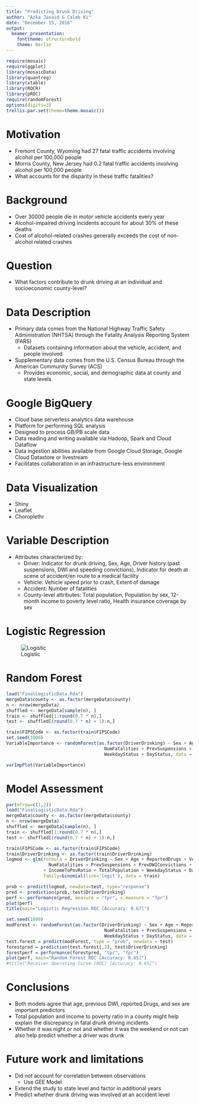 ```yaml
---
title: "Predicting Drunk Driving"
author: "Azka Javaid & Caleb Ki"
date: "December 15, 2016"
output:
  beamer_presentation:
    fonttheme: structurebold
    theme: Berlin
---
```


```r
require(mosaic)
require(ggplot)
library(mosaicData)
library(quantreg)
library(xtable)
library(ROCR)
library(pROC)
require(randomForest)
options(digits=3)
trellis.par.set(theme=theme.mosaic())
```

# Motivation
- Fremont County, Wyoming had 27 fatal traffic accidents involving alcohol per 100,000 people 
- Morris County, New Jersey had 0.2 fatal traffic accidents involving alcohol per 100,000 people
- What accounts for the disparity in these traffic fatalities?

# Background 
- Over 30000 people die in motor vehicle accidents every year 
- Alcohol-impaired driving incidents account for about 30% of these deaths
- Cost of alcohol-related crashes generally exceeds the cost of non-alcohol related crashes

# Question 
- What factors contribute to drunk driving at an individual and socioeconomic county-level?

# Data Description
- Primary data comes from the National Highway Traffic Safety Administration (NHTSA) through the Fatality Analysis Reporting System (FARS)
    - Datasets containing information about the vehicle, accident, and people involved
- Supplementary data comes from the U.S. Census Bureau through the American Community Survey (ACS)
    - Provides economic, social, and demographic data at county and state levels
    
    
# Google BigQuery 

- Cloud base serverless analytics data warehouse 
- Platform for performing SQL analysis 
- Designed to process GB/PB scale data 
- Data reading and writing available via Hadoop, Spark and Cloud Dataflow
- Data ingestion abilities available from Google Cloud Storage, Google 
  Cloud Datastore or livestream 
- Facilitates collaboration in an infrastructure-less environment 


# Data Visualization
- Shiny
- Leaflet
- Choroplethr


# Variable Description 

- Attributes characterized by:
    - Driver: Indicator for drunk driving, Sex, Age, Driver history (past suspensions, DWI and speeding convictions), Indicator for death at scene of accident/en route to a medical facility 
    - Vehicle: Vehicle speed prior to crash, Extent of damage
    - Accident: Number of fatalities
    - County-level attributes: Total population, Population by sex, 12-month income to poverty level ratio, Health 
      insurance coverage by sex

# Logistic Regression 

![Logistic](LogisticOutputFars3.png)

# Random Forest 

```r
load("FinalLogisticData.Rda")
mergeData$county <- as.factor(mergeData$county)
n <- nrow(mergeData)
shuffled <- mergeData[sample(n), ]
train <- shuffled[1:round(0.7 * n),]
test <- shuffled[(round(0.7 * n) + 1):n,]

train$FIPSCode <- as.factor(train$FIPSCode)
set.seed(1000)
VariableImportance <- randomForest(as.factor(DriverDrinking) ~ Sex + Age + ReportedDrugs + VehicleSpeed + DeathSceneStatus +
                                     NumFatalities + PrevSuspensions + PrevDWIConvictions + PrevSpeeding + IncomeToPovRatio + TotalPopulation + 
                                     WeekdayStatus + DayStatus, data = train, ntree = 50, mtry = 4, keep.forest = FALSE, importance = TRUE)

varImpPlot(VariableImportance)
```


# Model Assessment

```r
par(mfrow=c(1,2))
load("FinalLogisticData.Rda")
mergeData$county <- as.factor(mergeData$county)
n <- nrow(mergeData)
shuffled <- mergeData[sample(n), ]
train <- shuffled[1:round(0.7 * n),]
test <- shuffled[(round(0.7 * n) + 1):n,]

train$FIPSCode <- as.factor(train$FIPSCode)
train$DriverDrinking <- as.factor(train$DriverDrinking)
logmod <- glm(formula = DriverDrinking ~ Sex + Age + ReportedDrugs + VehicleSpeed + DeathSceneStatus + 
                NumFatalities + PrevSuspensions + PrevDWIConvictions + PrevSpeeding 
              + IncomeToPovRatio + TotalPopulation + WeekdayStatus + DayStatus,
              family=binomial(link='logit'), data = train)

prob <- predict(logmod, newdata=test, type="response")
pred <- prediction(prob, test$DriverDrinking)
perf <- performance(pred, measure = "tpr", x.measure = "fpr")
plot(perf)
title(main="Logistic Regression ROC [Accuracy: 0.67]") 

set.seed(1000)
modForest <- randomForest(as.factor(DriverDrinking) ~ Sex + Age + ReportedDrugs + VehicleSpeed + DeathSceneStatus +  
                                     NumFatalities + PrevSuspensions + PrevDWIConvictions + PrevSpeeding + IncomeToPovRatio + TotalPopulation + 
                                     WeekdayStatus + DayStatus, data = train, ntree = 50, mtry = 4, keep.forest = TRUE, importance = TRUE)
test.forest = predict(modForest, type = "prob", newdata = test)
forestpred = prediction(test.forest[,2], test$DriverDrinking)
forestperf = performance(forestpred, "tpr", "fpr")
plot(perf, main="Random Forest ROC [Accuracy: 0.65]")
#title("Receiver Operating Curve (ROC) [Accuracy: 0.65]")
```


# Conclusions 

- Both models agree that age, previous DWI, reported Drugs, and sex are important predictors
- Total population and income to poverty ratio in a county might help explain the discrepancy in fatal drunk driving incidents
- Whether it was night or not and whether it was the weekend or not can also help predict whether a driver was drunk

# Future work and limitations

- Did not account for correlation between observations
    - Use GEE Model
- Extend the study to state level and factor in additional years 
- Predict whether drunk driving was involved at an accident level 


